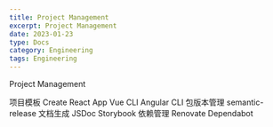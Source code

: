 ```yaml
---
title: Project Management
excerpt: Project Management
date: 2023-01-23
type: Docs
category: Engineering
tags: Engineering
---
```


Project Management


项目模板
Create React App
Vue CLI
Angular CLI
包版本管理
semantic-release
文档生成
JSDoc
Storybook
依赖管理
Renovate
Dependabot